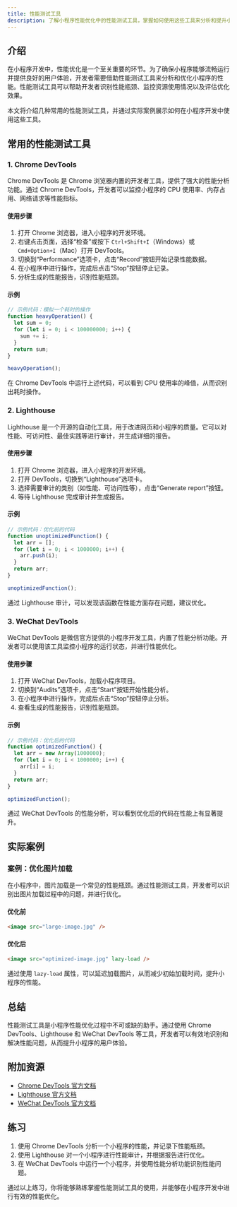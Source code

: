 ```yaml
---
title: 性能测试工具
description: 了解小程序性能优化中的性能测试工具，掌握如何使用这些工具来分析和提升小程序的性能。
---
```


## 介绍

在小程序开发中，性能优化是一个至关重要的环节。为了确保小程序能够流畅运行并提供良好的用户体验，开发者需要借助性能测试工具来分析和优化小程序的性能。性能测试工具可以帮助开发者识别性能瓶颈、监控资源使用情况以及评估优化效果。

本文将介绍几种常用的性能测试工具，并通过实际案例展示如何在小程序开发中使用这些工具。

## 常用的性能测试工具

### 1. Chrome DevTools

Chrome DevTools 是 Chrome 浏览器内置的开发者工具，提供了强大的性能分析功能。通过 Chrome DevTools，开发者可以监控小程序的 CPU 使用率、内存占用、网络请求等性能指标。

#### 使用步骤

1. 打开 Chrome 浏览器，进入小程序的开发环境。
2. 右键点击页面，选择“检查”或按下 `Ctrl+Shift+I`（Windows）或 `Cmd+Option+I`（Mac）打开 DevTools。
3. 切换到“Performance”选项卡，点击“Record”按钮开始记录性能数据。
4. 在小程序中进行操作，完成后点击“Stop”按钮停止记录。
5. 分析生成的性能报告，识别性能瓶颈。

#### 示例

```javascript
// 示例代码：模拟一个耗时的操作
function heavyOperation() {
  let sum = 0;
  for (let i = 0; i < 100000000; i++) {
    sum += i;
  }
  return sum;
}

heavyOperation();
```

在 Chrome DevTools 中运行上述代码，可以看到 CPU 使用率的峰值，从而识别出耗时操作。

### 2. Lighthouse

Lighthouse 是一个开源的自动化工具，用于改进网页和小程序的质量。它可以对性能、可访问性、最佳实践等进行审计，并生成详细的报告。

#### 使用步骤

1. 打开 Chrome 浏览器，进入小程序的开发环境。
2. 打开 DevTools，切换到“Lighthouse”选项卡。
3. 选择需要审计的类别（如性能、可访问性等），点击“Generate report”按钮。
4. 等待 Lighthouse 完成审计并生成报告。

#### 示例

```javascript
// 示例代码：优化前的代码
function unoptimizedFunction() {
  let arr = [];
  for (let i = 0; i < 1000000; i++) {
    arr.push(i);
  }
  return arr;
}

unoptimizedFunction();
```

通过 Lighthouse 审计，可以发现该函数在性能方面存在问题，建议优化。

### 3. WeChat DevTools

WeChat DevTools 是微信官方提供的小程序开发工具，内置了性能分析功能。开发者可以使用该工具监控小程序的运行状态，并进行性能优化。

#### 使用步骤

1. 打开 WeChat DevTools，加载小程序项目。
2. 切换到“Audits”选项卡，点击“Start”按钮开始性能分析。
3. 在小程序中进行操作，完成后点击“Stop”按钮停止分析。
4. 查看生成的性能报告，识别性能瓶颈。

#### 示例

```javascript
// 示例代码：优化后的代码
function optimizedFunction() {
  let arr = new Array(1000000);
  for (let i = 0; i < 1000000; i++) {
    arr[i] = i;
  }
  return arr;
}

optimizedFunction();
```

通过 WeChat DevTools 的性能分析，可以看到优化后的代码在性能上有显著提升。

## 实际案例

### 案例：优化图片加载

在小程序中，图片加载是一个常见的性能瓶颈。通过性能测试工具，开发者可以识别出图片加载过程中的问题，并进行优化。

#### 优化前

```html
<image src="large-image.jpg" />
```

#### 优化后

```html
<image src="optimized-image.jpg" lazy-load />
```

通过使用 `lazy-load` 属性，可以延迟加载图片，从而减少初始加载时间，提升小程序的性能。

## 总结

性能测试工具是小程序性能优化过程中不可或缺的助手。通过使用 Chrome DevTools、Lighthouse 和 WeChat DevTools 等工具，开发者可以有效地识别和解决性能问题，从而提升小程序的用户体验。

## 附加资源

- [Chrome DevTools 官方文档](https://developers.google.com/web/tools/chrome-devtools)
- [Lighthouse 官方文档](https://developers.google.com/web/tools/lighthouse)
- [WeChat DevTools 官方文档](https://developers.weixin.qq.com/miniprogram/dev/devtools/devtools.html)

## 练习

1. 使用 Chrome DevTools 分析一个小程序的性能，并记录下性能瓶颈。
2. 使用 Lighthouse 对一个小程序进行性能审计，并根据报告进行优化。
3. 在 WeChat DevTools 中运行一个小程序，并使用性能分析功能识别性能问题。

通过以上练习，你将能够熟练掌握性能测试工具的使用，并能够在小程序开发中进行有效的性能优化。